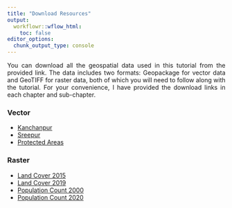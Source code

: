 ```yaml
---
title: "Download Resources"
output:
  workflowr::wflow_html:
    toc: false
editor_options:
  chunk_output_type: console
---
```

<style> p { text-align: justify; } </style>

You can download all the geospatial data used in this tutorial from the provided link. The data includes two formats: Geopackage for vector data and GeoTIFF for raster data, both of which you will need to follow along with the tutorial. For your convenience, I have provided the download links in each chapter and sub-chapter. 

### Vector

- [Kanchanpur](https://github.com/deltares-desirmed/nbs-workflow/raw/refs/heads/master/data/vector/kanchanpur.gpkg)
- [Sreepur](https://github.com/deltares-desirmed/nbs-workflow/raw/refs/heads/master/data/vector/sreepur.gpkg)
- [Protected Areas](https://github.com/deltares-desirmed/nbs-workflow/raw/refs/heads/master/data/vector/protected_areas.gpkg)

### Raster

- [Land Cover 2015](https://github.com/deltares-desirmed/nbs-workflow/blob/main/data/raster/landcover_2015.tif)
- [Land Cover 2019](https://github.com/deltares-desirmed/nbs-workflow/raw/refs/heads/master/data/raster/landcover_2019.tif)
- [Population Count 2000](https://github.com/deltares-desirmed/nbs-workflow/raw/refs/heads/master/data/raster/popCount_2000.tif)
- [Population Count 2020](https://github.com/deltares-desirmed/nbs-workflow/raw/refs/heads/master/data/raster/popCount_2020.tif)

